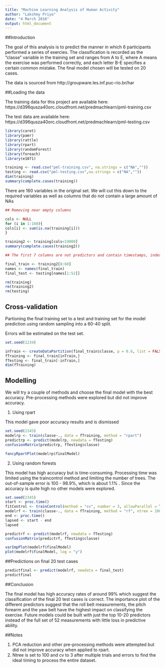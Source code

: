 ```yaml
---
title: "Machine Learning Analysis of Human Activity"
author: "Lakshmy Priya"
date: "4 March 2016"
output: html_document
---
```


##Introduction

The goal of this analysis is to predict the manner in which 6 participants performed a series of exercies. The classification is recorded as the "classe" variable in the training set and ranges from A to E, where A means the exercise was performed correctly, and each letter B-E specifies a certain common mistake. The final model chosen will be tested on 20 cases. 

The data is sourced from http://groupware.les.inf.puc-rio.br/har


##Loading the data 

The training data for this project are available here:
https://d396qusza40orc.cloudfront.net/predmachlearn/pml-training.csv

The test data are available here:
https://d396qusza40orc.cloudfront.net/predmachlearn/pml-testing.csv


```r
library(caret)
library(pamr)
library(rattle)
library(rpart)
library(randomForest)
library(foreach)
library(e1071)

```
```r
training <- read.csv("pml-training.csv", na.strings = c("NA",""))
testing <- read.csv("pml-testing.csv",na.strings = c("NA",""))
dim(training)
summary(complete.cases(training))
```

There are 160 variables in the original set. We will cut this down to the required variables as well as columns that do not contain a large amount of NAs

```r
## Removing near empty columns

cols <- NULL
for (i in 1:160){
cols[i] <- sum(is.na(training[i]))
}

training2 <- training[cols<19000]
summary(complete.cases(training2))

## The first 7 columns are not predictors and contain timestamps, index, and participant names

final_train <- training2[8:60]
names <- names(final_train)
final_test <- testing[names[1:52]]

```

```r
rm(training)
rm(training2)
rm(testing)
```

## Cross-validation 

Partioning the final training set to a test and training set for the model prediction using random sampling into a 60-40 split. 

Errors will be estimated on the test set. 

```r

set.seed(1234)

inTrain <- createDataPartition(final_train$classe, p = 0.6, list = FALSE)
fTraining <- final_train[inTrain,]
fTesting <- final_train[-inTrain,]
dim(fTraining)

```

## Modelling

We will try a couple of methods and choose the final model with the best accuracy. Pre-processing methods were explored but did not improve accuracy.

1.  Using rpart

This model gave poor accuracy results and is dismissed

```r

set.seed(2345)
modelrp <- train(classe~., data = fTraining, method = "rpart")
predictrp <- predict(modelrp, newdata = fTesting)
confusionMatrix(predictrp, fTesting$classe)

```


```r
fancyRpartPlot(modelrp$finalModel)

```

2. Using random forests

This model has high accuracy but is time-consuming. Processing time was limited using the traincontrol method and limiting the number of trees. The out-of-sample error is 100 - 98.9%, which is about 1.1% . Since the accuracy is quite high no other models were explored. 

```r

set.seed(2345)
start <- proc.time()
fitControl <- trainControl(method = "cv", number = 3, allowParallel = T, verbose = F)
modelrf <- train(classe~., data = fTraining, method = "rf", ntree = 100, trControl = fitControl)
end <- proc.time()
lapsed <- start - end
lapsed

predictrf <- predict(modelrf, newdata = fTesting)
confusionMatrix(predictrf, fTesting$classe)

```



```r

varImpPlot(modelrf$finalModel)
plot(modelrf$finalModel, log = "y")

```

##Predictions on final 20 test cases

```r

predictfinal <- predict(modelrf, newdata = final_test)
predictfinal

```

##Conclusion

The final model has high accuracy rates of around 99% which suggest the classification of the final 20 test cases is correct. The importance plot of the different predictors suggest that the roll belt measurements, the pitch forearm and the yaw belt have the highest impact on classifying the exercise. Future models could be built with just the top 10-20 predictors instead of the full set of 52 measurements with little loss in predictive ability. 


##Notes

1. PCA reduction and other pre-processing methods were attempted but did not improve accuracy when applied to rpart. 
2. Ntree is set to 100 and cv to 3 after multiple trials and errors to find the ideal timing to process the entire dataset. 



